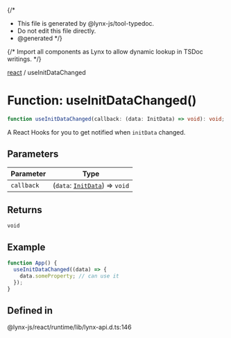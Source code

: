 {/*
* This file is generated by @lynx-js/tool-typedoc.
* Do not edit this file directly.
* @generated
*/}

{/* Import all components as Lynx to allow dynamic lookup in TSDoc writings. */}

[react](/api/react/index.mdx) / useInitDataChanged

# Function: useInitDataChanged()

```ts
function useInitDataChanged(callback: (data: InitData) => void): void;
```

A React Hooks for you to get notified when `initData` changed.

## Parameters

| Parameter  | Type                                                                |
| ---------- | ------------------------------------------------------------------- |
| `callback` | (`data`: [`InitData`](/api/react/Interface.InitData.mdx)) => `void` |

## Returns

`void`

## Example

```ts
function App() {
  useInitDataChanged((data) => {
    data.someProperty; // can use it
  });
}
```

## Defined in

@lynx-js/react/runtime/lib/lynx-api.d.ts:146
